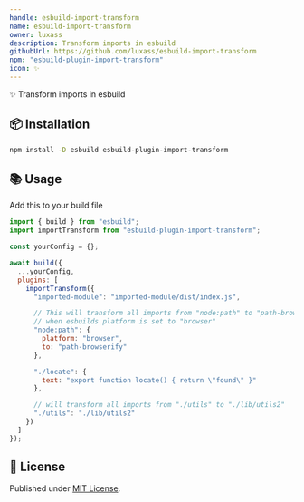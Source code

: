 ```yaml
---
handle: esbuild-import-transform
name: esbuild-import-transform
owner: luxass
description: Transform imports in esbuild
githubUrl: https://github.com/luxass/esbuild-import-transform
npm: "esbuild-plugin-import-transform"
icon: ✨
---
```


✨ Transform imports in esbuild

## 📦 Installation

```sh
npm install -D esbuild esbuild-plugin-import-transform
```

## 📚 Usage

Add this to your build file

```js
import { build } from "esbuild";
import importTransform from "esbuild-plugin-import-transform";

const yourConfig = {};

await build({
  ...yourConfig,
  plugins: [
    importTransform({
      "imported-module": "imported-module/dist/index.js",

      // This will transform all imports from "node:path" to "path-browserify"
      // when esbuilds platform is set to "browser"
      "node:path": {
        platform: "browser",
        to: "path-browserify"
      },

      "./locate": {
        text: "export function locate() { return \"found\" }"
      },

      // will transform all imports from "./utils" to "./lib/utils2"
      "./utils": "./lib/utils2"
    })
  ]
});
```

## 📄 License

Published under [MIT License](https://github.com/luxass/esbuild-import-transform/blob/main/LICENSE).
